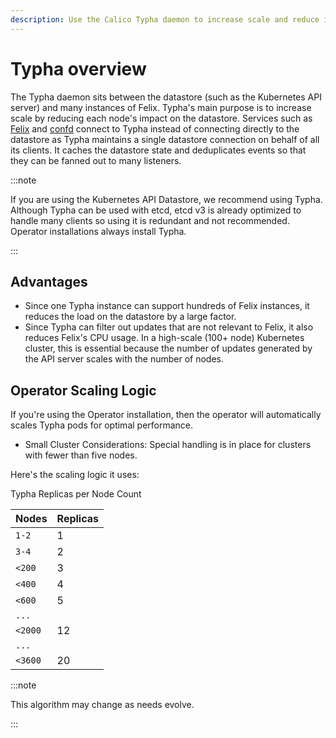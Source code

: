 ```yaml
---
description: Use the Calico Typha daemon to increase scale and reduce impact on the datastore.
---
```


# Typha overview

The Typha daemon sits between the datastore (such as the Kubernetes API server) and many instances of Felix. Typha's main purpose is to increase scale by reducing each node's impact on the datastore. Services such as [Felix](https://github.com/projectcalico/felix) and [confd](https://github.com/projectcalico/confd) connect to Typha instead of connecting directly to the datastore as Typha maintains a single datastore connection on behalf of all its clients. It caches the datastore state and deduplicates events so that they can be fanned out to many listeners.

:::note

If you are using the Kubernetes API Datastore, we recommend using Typha. Although Typha can be used with etcd, etcd v3 is already optimized to handle many clients so using it is redundant and not recommended. Operator installations always install Typha.

:::

## Advantages

- Since one Typha instance can support hundreds of Felix instances, it reduces the load on the datastore by a large factor.
- Since Typha can filter out updates that are not relevant to Felix, it also reduces Felix's CPU usage. In a high-scale (100+ node) Kubernetes cluster, this is essential because the number of updates generated by the API server scales with the number of nodes.

## Operator Scaling Logic

If you're using the Operator installation, then the operator will automatically scales Typha pods for optimal performance. 

- Small Cluster Considerations: Special handling is in place for clusters with fewer than five nodes.

Here's the scaling logic it uses:

Typha Replicas per Node Count

| Nodes | Replicas | 
| ---- | ---- | 
| `1-2` | 1 |
| `3-4` | 2 |
| `<200` | 3 |
| `<400` | 4 |
| `<600` | 5 |
| `...` |   |
| `<2000` | 12 |
| `...` |   |
| `<3600` | 20 |

:::note

This algorithm may change as needs evolve.

:::
